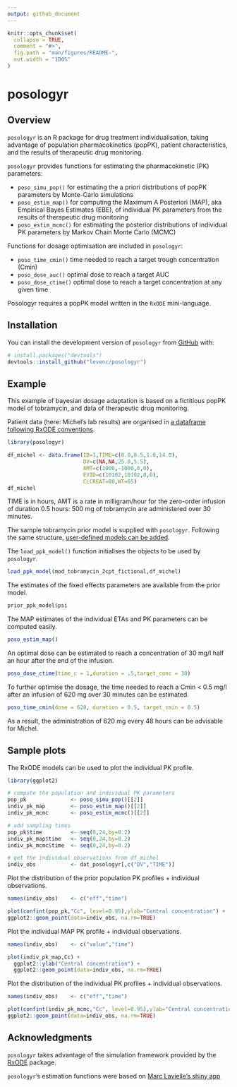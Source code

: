 ```yaml
---
output: github_document
---
```


<!-- README.md is generated from README.Rmd. Please edit that file -->

```r
knitr::opts_chunk$set(
  collapse = TRUE,
  comment = "#>",
  fig.path = "man/figures/README-",
  out.width = "100%"
)
```

# posologyr

<!-- badges: start -->
<!-- badges: end -->

## Overview

`posologyr` is an R package for drug treatment individualisation, taking advantage of population pharmacokinetics (popPK), patient characteristics, and the results of therapeutic drug monitoring.

`posologyr` provides functions for estimating the pharmacokinetic (PK) parameters:

+ `poso_simu_pop()` for estimating the a priori distributions of popPK parameters by Monte-Carlo simulations
+ `poso_estim_map()` for computing the Maximum A Posteriori (MAP), aka Empirical Bayes Estimates (EBE), of individual PK parameters from the results of therapeutic drug monitoring
+ `poso_estim_mcmc()` for estimating the posterior distributions of individual PK parameters by Markov Chain Monte Carlo (MCMC)

Functions for dosage optimisation are included in `posologyr`:

+ `poso_time_cmin()` time needed to reach a target trough concentration (Cmin)
+ `poso_dose_auc()` optimal dose to reach a target AUC
+ `poso_dose_ctime()` optimal dose to reach a target concentration at any given time

Posologyr requires a popPK model written in the `RxODE` mini-language.

## Installation

You can install the development version of `posologyr` from [GitHub](https://github.com/) with:

``` r
# install.packages("devtools")
devtools::install_github("levenc/posologyr")
```

## Example

This example of bayesian dosage adaptation is based on a fictitious popPK model of tobramycin, and data of therapeutic drug monitoring.

Patient data (here: Michel's lab results) are organised in [a dataframe following RxODE conventions](https://levenc.github.io/posologyr/articles/patient_data_input.html).

```r
library(posologyr)

df_michel <- data.frame(ID=1,TIME=c(0.0,0.5,1.0,14.0),
                        DV=c(NA,NA,25.0,5.5),
                        AMT=c(1000,-1000,0,0),
                        EVID=c(10102,10102,0,0),
                        CLCREAT=80,WT=65)
df_michel
```

TIME is in hours, AMT is a rate in milligram/hour for the zero-order infusion of duration 0.5 hours: 500 mg of tobramycin are administered over 30 minutes.

The sample tobramycin prior model is supplied with `posologyr`. Following the same structure, [user-defined models can be added](https://levenc.github.io/posologyr/articles/posologyr_user_defined_models.html).

The `load_ppk_model()` function initialises the objects to be used by `posologyr`. 

```r
load_ppk_model(mod_tobramycin_2cpt_fictional,df_michel)
```

The estimates of the fixed effects parameters are available from the prior model.

```r
prior_ppk_model$psi
```

The MAP estimates of the individual ETAs and PK parameters can be computed easily.

```r
poso_estim_map()
```

An optimal dose can be estimated to reach a concentration of 30 mg/l half an hour after the end of the infusion.

```r
poso_dose_ctime(time_c = 1,duration = .5,target_conc = 30)
```

To further optimise the dosage, the time needed to reach a Cmin < 0.5 mg/l after an infusion of 620 mg over 30 minutes can be estimated.

```r
poso_time_cmin(dose = 620, duration = 0.5, target_cmin = 0.5)
```

As a result, the administration of 620 mg every 48 hours can be advisable for Michel.

## Sample plots

The RxODE models can be used to plot the individual PK profile.

```r
library(ggplot2)

# compute the population and individual PK parameters
pop_pk              <- poso_simu_pop()[[2]]
indiv_pk_map        <- poso_estim_map()[[2]]
indiv_pk_mcmc       <- poso_estim_mcmc()[[2]]

# add sampling times
pop_pk$time         <- seq(0,24,by=0.2)
indiv_pk_map$time   <- seq(0,24,by=0.2)
indiv_pk_mcmc$time  <- seq(0,24,by=0.2)

# get the individual observations from df_michel
indiv_obs           <- dat_posologyr[,c("DV","TIME")]
```

Plot the distribution of the prior population PK profiles + individual observations.
```r
names(indiv_obs)    <- c("eff","time")

plot(confint(pop_pk,"Cc", level=0.95),ylab="Central concentration") +
ggplot2::geom_point(data=indiv_obs, na.rm=TRUE)
```

Plot the individual MAP PK profile + individual observations.
```r
names(indiv_obs)    <- c("value","time")

plot(indiv_pk_map,Cc) + 
  ggplot2::ylab("Central concentration") +
  ggplot2::geom_point(data=indiv_obs, na.rm=TRUE)
```

Plot the distribution of the individual PK profiles + individual observations.
```r
names(indiv_obs)    <- c("eff","time")

plot(confint(indiv_pk_mcmc,"Cc", level=0.95),ylab="Central concentration") +
ggplot2::geom_point(data=indiv_obs, na.rm=TRUE)
```

## Acknowledgments
`posologyr` takes advantage of the simulation framework provided by the  [RxODE](https://github.com/nlmixrdevelopment/RxODE) package.

`posologyr`'s estimation functions were based on [Marc Lavielle's shiny app]( http://shiny.webpopix.org/mcmc/bayes1/)
